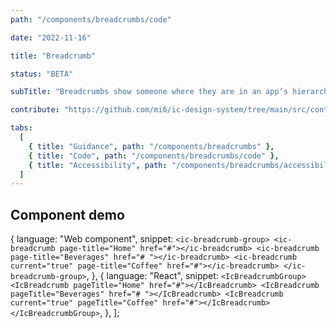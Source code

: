 ```yaml
---
path: "/components/breadcrumbs/code"

date: "2022-11-16"

title: "Breadcrumb"

status: "BETA"

subTitle: "Breadcrumbs show someone where they are in an app’s hierarchy and provide a secondary method of navigating back to parent pages."

contribute: "https://github.com/mi6/ic-design-system/tree/main/src/content/structured/components/breadcrumbs"

tabs:
  [
    { title: "Guidance", path: "/components/breadcrumbs" },
    { title: "Code", path: "/components/breadcrumbs/code" },
    { title: "Accessibility", path: "/components/breadcrumbs/accessibility" },
  ]
---
```



## Component demo

  {
    language: "Web component",
    snippet: `<ic-breadcrumb-group>
    <ic-breadcrumb page-title="Home" href="#"></ic-breadcrumb>
    <ic-breadcrumb page-title="Beverages" href="# "></ic-breadcrumb>
    <ic-breadcrumb current="true" page-title="Coffee" href="#"></ic-breadcrumb>
</ic-breadcrumb-group>`,
  },
  {
    language: "React",
    snippet: `<IcBreadcrumbGroup>
    <IcBreadcrumb pageTitle="Home" href="#"></IcBreadcrumb>
    <IcBreadcrumb pageTitle="Beverages" href="# "></IcBreadcrumb>
    <IcBreadcrumb current="true" pageTitle="Coffee" href="#"></IcBreadcrumb>
</IcBreadcrumbGroup>`,
  },
];

<ComponentPreview snippets={snippetsDefault}>
  <IcBreadcrumbGroup>
    <IcBreadcrumb pageTitle="Home" href="#" />
    <IcBreadcrumb pageTitle="Beverages" href="# " />
    <IcBreadcrumb current="true" pageTitle="Coffee" href="#" />
  </IcBreadcrumbGroup>
</ComponentPreview>

<ComponentDetails component="ic-breadcrumb-group" />
